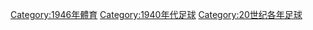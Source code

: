 {{Commons category|1946 in association football}}

[[Category:1946年體育|Category:1946年體育]]
[[Category:1940年代足球|Category:1940年代足球]]
[[Category:20世纪各年足球|Category:20世纪各年足球]]